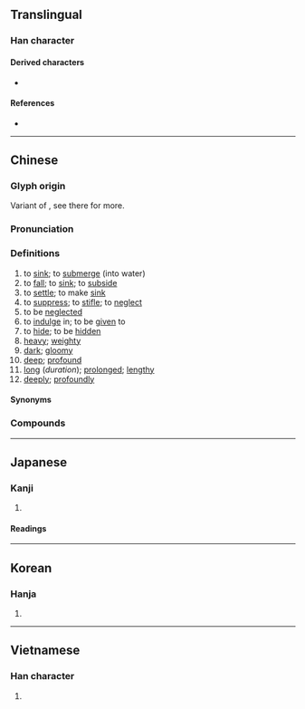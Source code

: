 {{also|沈|瀋}}
{{character info}}
==Translingual==

===Han character===
{{Han char|rn=85|rad=水|as=04|sn=7|four=37110|canj=EBHN,EBHU|ids=⿰氵冗(GJKV),⿰氵⿱冖儿(HT)}}

====Derived characters====
* {{l|mul|[[𩂸]], [[𫪌]]}}

====References====
* {{Han ref|kx=0610.070|dkj=17190|dj=1003.010|hdz=31574.010|uh=6C89|ud=27785|bh=A849|bd=43081}}

----

==Chinese==
{{zh-forms|alt=沈}}

===Glyph origin===
{{Han etym}}
Variant of {{zh-l|*沈}}, see there for more.

===Pronunciation===
{{zh-pron
|m=chén
|ma=y
|m-s=cen2
|c=cam4,zam6
|c_note=cam4 - literary; zam6 - vernacular
|c-t=cim3
|g=ciin2
|h=pfs=chhṳ̀m;gd=cem2
|j=ceng1
|mb=dêng
|md=tèng
|mn=ml,jj,na,yc,tw,kl:tîm/ml,na,tw:tiâm/ha:têm/ml,jj,na:thiām
|mn_note=thiām - "to put and submerge people or objects into water"
|mn-t=dim5/ding5/tim7
|mn-t_note=ding7 - Chenghai; tim7 - dialectal usage ("to put and submerge people or objects into water")
|w=3zen
|x=chen2
|mc=y
|oc=y
|cat=v,a,adv
}}

===Definitions===
{{zh-hanzi}}

# to [[sink]]; to [[submerge]] (into water)
# to [[fall]]; to [[sink]]; to [[subside]]
# to [[settle]]; to make [[sink]]
# to [[suppress]]; to [[stifle]]; to [[neglect]]
# to be [[neglected]]
# to [[indulge]] in; to be [[given]] to
# to [[hide]]; to be [[hidden]]
# [[heavy]]; [[weighty]]
# [[dark]]; [[gloomy]]
# [[deep]]; [[profound]]
# [[long]] (''duration''); [[prolonged]]; [[lengthy]]
# [[deeply]]; [[profoundly]]

====Synonyms====
{{zh-dial|重}}

===Compounds===
{{zh-der|一頭兒沉|下沉|不沉木|低沉|兔缺烏沉|升沉|南極星沉|口沉|小隙沉舟|屁股沉|屈沉|悶沉沉|意志消沉|打個沉兒|打破沉默|折戟沉沙|昏昏沉沉|昏沉|暮氣沉沉|月落星沉|死氣沉沉|沉下臉|沉不住氣|沉伏|沉住氣|沉冤|沉冤莫白|沉冥|沉勇|沉博絕麗|沉厚|沉厚寡言|沉吟|沉吟章句|沉寂|沉屁股|沉得住氣|沉心|沉思|沉悶|沉憂|沉抑|沉李浮瓜|沉枷|沉毅|沉水|沉水香|沉沉|沉沒|沉浮|沉浸|沉淪|沉渣|沉湎|沉湎淫逸|沉溺|沉滯|沉漸剛克|沉潛剛克|沉澱|沉灶產蛙|沉甸甸|沉痛|沉痼|沉痾|沉眠|沉睡|沉積|沉積作用|沉積岩|沉積物|沉穩|沉箱|沉綿|沉脈|沉舟破釜|沉著|沉著痛快|沉落|沉迷|沉遠|沉邃|沉酣|沉醉|沉重|沉重寡言|沉重少言|沉陰|沉陷|沉雄|沉雄古逸|沉靜|沉靜少言|沉香|沉鬱|沉鬱頓挫|沉魚落雁|沉默|沉默寡言|沉默是金|浮沉|浮沉船塢|浮沉酒醆|浮瓜沉李|浮石沉木|海相沉積|消沉|深沉|淹沉|湮沉|提沉|玄石沉湎|玉石同沉|玉碎珠沉|珠沉滄海|珠沉玉沒|珠沉玉碎|珠沉璧碎|石沉大海|破釜沉舟|破釜沉船|碧沉沉|神州陸沉|積羽沉舟|缾沉簪折|耳沉|聽沉|與世沉浮|與世浮沉|與時浮沉|船沉鉅鹿|落雁沉魚|載沉載浮|轟沉|鉤沉|銀質沉著|鐵鎖沉江|閉目沉思|陰沉|陰沉木|陰沉沉|陰陰沉沉|陸沉|陸相沉積|隨世沉浮|隨俗沉浮|隨俗浮沉|雁杳魚沉|飛沉|香銷玉沉|體沉|鬱沉沉|魚沉|魚沉雁杳|魚沉雁渺|魚沉雁落|魚雁沉沉|黑沉沉|沉湖|沉降|沉菜}}

{{zh-cat|Intermediate}}

----

==Japanese==

===Kanji===
{{ja-kanji|grade=|rs=水04}}

# {{rfdef|ja|sort=水04}}

====Readings====
{{ja-readings
|goon=しん, じん
|kanon=しん, ちん
|kun=しず-む, しず-める
}}

----

==Korean==

===Hanja===
{{ko-hanja|hangeul=[[침]], [[심]]|eumhun=|rv=chim, sim|mr=ch'im, sim|y=chim, sim}}

# {{rfdef|ko|sort=水04}}

----

==Vietnamese==

===Han character===
{{vi-readings|reading=tròm, chằm, chìm, đắm, đẫm, ngằm, ngầm, trằm, trầm, đẵm|rs=水04}}

# {{rfdef|vi|sort=水04}}